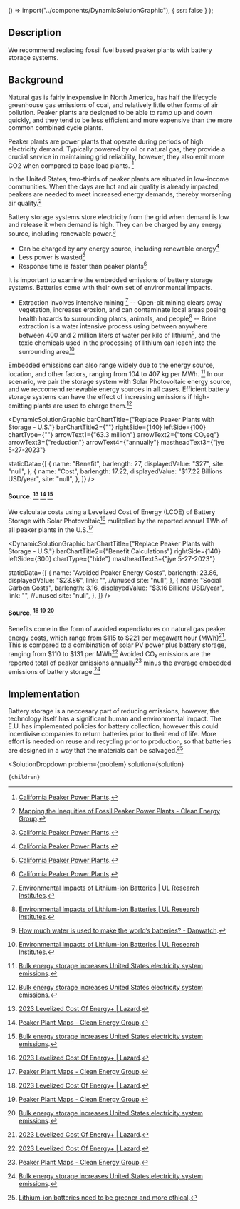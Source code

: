 
  () => import("../components/DynamicSolutionGraphic"),
  { ssr: false }
);





## Description
We recommend replacing fossil fuel based peaker plants with battery storage systems.

## Background

Natural gas is fairly inexpensive in North America, has half the lifecycle greenhouse gas emissions of coal, and relatively little other forms of air pollution. Peaker plants are designed to be able to ramp up and down quickly, and they tend to be less efficient and more expensive than the more common combined cycle plants.

Peaker plants are power plants that operate during periods of high electricity demand. Typically powered by oil or natural gas, they provide a crucial service in maintaining grid reliability, however, they also emit more CO2 when compared to base load plants. [^"1"]

In the United States, two-thirds of peaker plants are situated in low-income communities. When the days are hot and air quality is already impacted, peakers are needed to meet increased energy demands, thereby worsening air quality.[^"3"]


Battery storage systems store electricity from the grid when demand is low and release it when demand is high. They can be charged by any energy source, including renewable power.[^"1"] 
- Can be charged by any energy source, including renewable energy[^"1"]
- Less power is wasted[^"1"]
- Response time is faster than peaker plants[^"1"]

It is important to examine the embedded emissions of battery storage systems. Batteries come with their own set of environmental impacts.
- Extraction involves intensive mining [^"9"]
-- Open-pit mining clears away vegetation, increases erosion, and can contaminate local areas posing health hazards to surrounding plants, animals, and people[^"9"]
-- Brine extraction is a water intensive process using between anywhere between 400 and 2 million liters of water per kilo of lithium[^"11"], and the toxic chemicals used in the processing of lithium can leach into the surrounding area[^"9"]

Embedded emissions can also range widely due to the energy source, location, and other factors, ranging from 104 to 407 kg per MWh. [^"6"] In our scenario, we pair the storage system with Solar Photovoltaic energy source, and we reccomend renewable energy sources in all cases. Efficient battery storage systems can have the effect of increasing emissions if high-emitting plants are used to charge them.[^"6"]

<DynamicSolutionGraphic
  barChartTitle={"Replace Peaker Plants with Storage - U.S."}
  barChartTitle2={""}
  rightSide={140}
  leftSide={100}
  chartType={""}
  arrowText1={"63.3 million"}
  arrowText2={"tons CO₂eq"}
  arrowText3={"reduction"}
  arrowText4={"annually"}
  mastheadText3={"jye 5-27-2023"}
  
  
  staticData={[
    {
      name: "Benefit",
      barlength: 27,
      displayedValue: "$27",
      site: "null",
    },
    {
      name: "Cost",
      barlength: 17.22,
      displayedValue: "$17.22 Billions USD/year",
      site: "null",
    },
  ]}
/>


#### Source. [^"2"] [^"8"] [^"6"]

We calculate costs using a Levelized Cost of Energy (LCOE) of Battery Storage with Solar Photovoltaic[^"2"] mulitplied by the reported annual TWh of all peaker plants in the U.S.[^"8"] 

<DynamicSolutionGraphic
 barChartTitle={"Replace Peaker Plants with Storage - U.S."}
  barChartTitle2={"Benefit Calculations"}
  rightSide={140}
  leftSide={300}
  chartType={"hide"}
  mastheadText3={"jye 5-27-2023"}
  

  staticData={[
    {
      name: "Avoided Peaker Energy Costs",
      barlength: 23.86,
      displayedValue: "$23.86",
      link: "", //unused
      site: "null",
    },
    {
      name: "Social Carbon Costs",
      barlength: 3.16,
      displayedValue: "$3.16 Billions USD/year",
      link: "", //unused
      site: "null",
    },
  ]}
/>

#### Source. [^"2"] [^"8"] [^"6"]

Benefits come in the form of avoided expendiatures on natural gas peaker energy costs, which range from $115 to $221 per megawatt hour (MWh)[^"2"]. This is compared to a combination of solar PV power plus battery storage, ranging from $110 to $131 per MWh[^"2"]
Avoided CO₂ emissions are the reported total of peaker emissions annually[^"8"] minus the average embedded emissions of battery storage.[^"6"]

## Implementation

Battery storage is a neccesary part of reducing emissions, however, the technology itself has a significant human and environmental impact. The E.U. has implemented policies for battery collection, however this could incentivise companies to return batteries prior to their end of life. More effort is needed on reuse and recycling prior to production, so that batteries are designed in a way that the materials can be salvaged.[^"12"] 




[^"1"]:  [California Peaker Power Plants](https://www.psehealthyenergy.org/wp-content/uploads/2020/05/California.pdf). 
[^"2"]:  [2023 Levelized Cost Of Energy+ | Lazard](https://www.lazard.com/research-insights/2023-levelized-cost-of-energyplus/). 
[^"3"]:  [Mapping the Inequities of Fossil Peaker Power Plants - Clean Energy Group](https://www.cleanegroup.org/mapping-the-inequities-of-fossil-peaker-power-plants/). 
[^"4"]:  [What is a Peaker Power Plant? - Clean Energy Group](https://www.cleanegroup.org/publication/what-is-a-peaker-power-plant/). 
[^"5"]:  [America's Electricity Generating Capacity | American Public Power Association](https://www.publicpower.org/resource/americas-electricity-generating-capacity). 
[^"6"]:  [Bulk energy storage increases United States electricity system emissions](https://pubmed.ncbi.nlm.nih.gov/25629631/). 
[^"7"]:  [Should lower-income countries build open cycle or combined cycle gas turbines? - Energy For Growth](https://www.energyforgrowth.org/memo/should-lower-income-countries-build-open-cycle-or-combined-cycle-gas-turbines/#:~:text=Emissions%20implications%20of%20OCGTs&text=A%20modern%20CCGT%20emits%20about,per%20MWh%20for%20an%20OCGT.). 
[^"8"]:  [Peaker Plant Maps - Clean Energy Group](https://www.cleanegroup.org/initiatives/phase-out-peakers/maps/). 
[^"9"]:  [Environmental Impacts of Lithium-ion Batteries | UL Research Institutes](https://ul.org/research/electrochemical-safety/getting-started-electrochemical-safety/environmental-impacts). 
[^"10"]:  [The Environmental Impact of Battery Production for Electric Vehicles | Earth.Org](https://earth.org/environmental-impact-of-battery-production/). 
[^"11"]:  [How much water is used to make the world’s batteries? - Danwatch](https://danwatch.dk/en/undersoegelse/how-much-water-is-used-to-make-the-worlds-batteries/). 
[^"12"]:  [Lithium-ion batteries need to be greener and more ethical](https://www.nature.com/articles/d41586-021-01735-z). 


  <SolutionDropdown 
    problem={problem} 
    solution={solution}
  >
    {children}
  </SolutionDropdown>